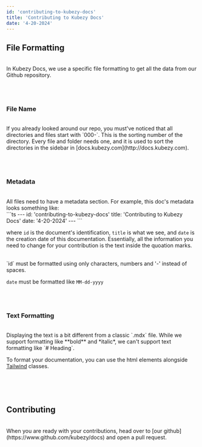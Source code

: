 ```yaml
---
id: 'contributing-to-kubezy-docs'
title: 'Contributing to Kubezy Docs'
date: '4-20-2024'
---
```


<h2 className="text-lg my-8 font-bold">File Formatting</h2>
<br/>
In Kubezy Docs, we use a specific file formatting to get all the data
from our Github repository.

<br/><br/>
<h3 className="text-base my-4 font-semibold">File Name</h3>
<br/>
If you already looked around our repo, you must've noticed that all directories
and files start with `000-`. This is the sorting number of the directory.
Every file and folder needs one, and it is used to sort the directories
in the sidebar in [docs.kubezy.com](http://docs.kubezy.com).

<br/><br/>
<h3 className="text-base my-4 font-semibold">Metadata</h3>
<br/>
All files need to have a metadata section. For example, this doc's metadata
looks something like:

<div className="bg-slate-700 rounded-sm">
```ts
---
id: 'contributing-to-kubezy-docs'
title: 'Contributing to Kubezy Docs'
date: '4-20-2024'
---
```
</div>

where `id` is the document's identification, `title` is what we see,
and `date` is the creation date of this documentation. Essentially,
all the information you need to change for your contribution is the
text inside the quoation marks.

<br/>
`id` must be formatted using only characters, numbers and '-' instead of spaces.

`date` must be formatted like `MM-dd-yyyy`

<br/><br/>
<h3 className="text-base my-4 font-semibold">Text Formatting</h3>
<br/>
Displaying the text is a bit different from a classic `.mdx` file. While
we support formatting like **bold** and *italic*, we can't support
text formatting like `# Heading`.

To format your documentation, you can use the html elements
alongside [Tailwind](https://tailwindcss.com/) classes.

<br/><br/><br/>
<h2 className="text-lg my-8 font-bold">Contributing</h2>
<br/>
When you are ready with your contributions, head over to [our github]
(https://www.github.com/kubezy/docs) and open a pull request.